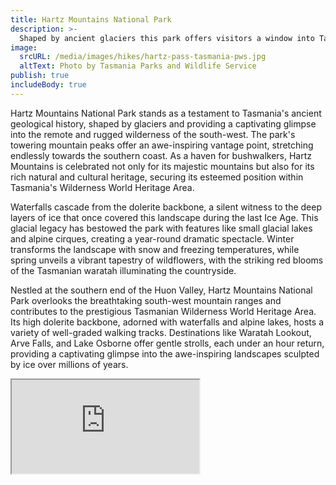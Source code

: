 ```yaml
---
title: Hartz Mountains National Park
description: >-
  Shaped by ancient glaciers this park offers visitors a window into Tasmania’s remote and rugged south-west wilderness.
image:
  srcURL: /media/images/hikes/hartz-pass-tasmania-pws.jpg
  altText: Photo by Tasmania Parks and Wildlife Service
publish: true
includeBody: true
---
```


Hartz Mountains National Park stands as a testament to Tasmania's ancient geological history, shaped by glaciers and providing a captivating glimpse into the remote and rugged wilderness of the south-west. The park's towering mountain peaks offer an awe-inspiring vantage point, stretching endlessly towards the southern coast. As a haven for bushwalkers, Hartz Mountains is celebrated not only for its majestic mountains but also for its rich natural and cultural heritage, securing its esteemed position within Tasmania's Wilderness World Heritage Area.

Waterfalls cascade from the dolerite backbone, a silent witness to the deep layers of ice that once covered this landscape during the last Ice Age. This glacial legacy has bestowed the park with features like small glacial lakes and alpine cirques, creating a year-round dramatic spectacle. Winter transforms the landscape with snow and freezing temperatures, while spring unveils a vibrant tapestry of wildflowers, with the striking red blooms of the Tasmanian waratah illuminating the countryside.

Nestled at the southern end of the Huon Valley, Hartz Mountains National Park overlooks the breathtaking south-west mountain ranges and contributes to the prestigious Tasmanian Wilderness World Heritage Area. Its high dolerite backbone, adorned with waterfalls and alpine lakes, hosts a variety of well-graded walking tracks. Destinations like Waratah Lookout, Arve Falls, and Lake Osborne offer gentle strolls, each under an hour return, providing a captivating glimpse into the awe-inspiring landscapes sculpted by ice over millions of years.

<Iframe src="https://www.google.com/maps/embed?pb=!1m18!1m12!1m3!1d268289.60043525737!2d146.74589598030346!3d-43.186794329622515!2m3!1f0!2f0!3f0!3m2!1i1024!2i768!4f13.1!3m3!1m2!1s0xaa6e9e8b3655f55d%3A0xf03c94eb451f430!2sHartz%20Mountains%20National%20Park!5e0!3m2!1sen!2sau!4v1704257512960!5m2!1sen!2sau" />

<Link
link={{
url: "https://parks.tas.gov.au/explore-our-parks/hartz-mountains-national-park",
description: "Learn More About The Park",
externalFlag: true
}}
/>
